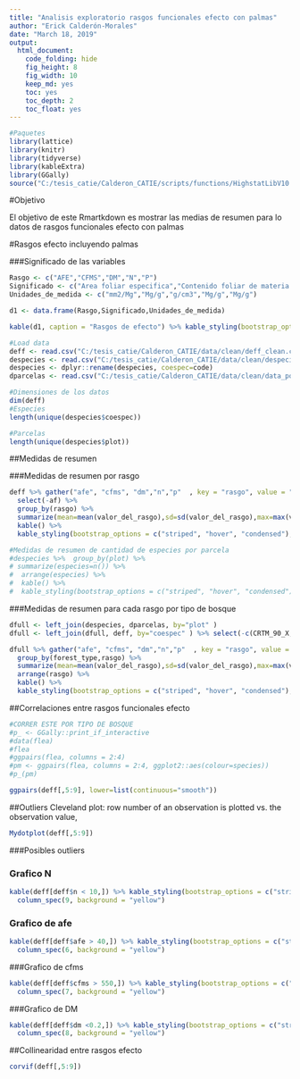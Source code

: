 ```yaml
---
title: "Analisis exploratorio rasgos funcionales efecto con palmas"
author: "Erick Calderón-Morales"
date: "March 18, 2019"
output: 
  html_document:
    code_folding: hide
    fig_height: 8
    fig_width: 10
    keep_md: yes
    toc: yes
    toc_depth: 2
    toc_float: yes
---
```


```r
#Paquetes
library(lattice)
library(knitr)
library(tidyverse)
library(kableExtra)
library(GGally)
source("C:/tesis_catie/Calderon_CATIE/scripts/functions/HighstatLibV10.R")
```


#Objetivo

El objetivo de este Rmartkdown es mostrar las medias de resumen para lo datos de rasgos funcionales efecto con palmas 

#Rasgos efecto incluyendo palmas

###Significado de las variables 

```r
Rasgo <- c("AFE","CFMS","DM","N","P")
Significado <- c("Area foliar especifica","Contenido foliar de materia seca","Densidad de madera","Concentracion foliar de nitrogeno","Concentracion foliar de fosforo")
Unidades_de_medida <- c("mm2/Mg","Mg/g","g/cm3","Mg/g","Mg/g")

d1 <- data.frame(Rasgo,Significado,Unidades_de_medida)

kable(d1, caption = "Rasgos de efecto") %>% kable_styling(bootstrap_options = c("striped", "hover", "condensed"),full_width = F)

```


```r
#Load data
deff <- read.csv("C:/tesis_catie/Calderon_CATIE/data/clean/deff_clean.csv",header = T)
despecies <- read.csv("C:/tesis_catie/Calderon_CATIE/data/clean/despecies_por_parcela.csv",header = T)
despecies <- dplyr::rename(despecies, coespec=code)
dparcelas <- read.csv("C:/tesis_catie/Calderon_CATIE/data/clean/data_posicion_parcelas.csv",header = T)
```

```r
#Dimensiones de los datos
dim(deff)
#Especies
length(unique(despecies$coespec))

#Parcelas
length(unique(despecies$plot))
```

##Medidas de resumen

###Medidas de resumen por rasgo
```r

deff %>% gather("afe", "cfms", "dm","n","p"  , key = "rasgo", value = "valor_del_rasgo") %>% 
  select(-af) %>% 
  group_by(rasgo) %>% 
  summarize(mean=mean(valor_del_rasgo),sd=sd(valor_del_rasgo),max=max(valor_del_rasgo),min=min(valor_del_rasgo)) %>%
  kable() %>% 
  kable_styling(bootstrap_options = c("striped", "hover", "condensed"),full_width = F)

#Medidas de resumen de cantidad de especies por parcela
#despecies %>%  group_by(plot) %>% 
# summarize(especies=n()) %>% 
#  arrange(especies) %>% 
#  kable() %>% 
#  kable_styling(bootstrap_options = c("striped", "hover", "condensed"),full_width = F)

```

###Medidas de resumen para cada rasgo por tipo de bosque
```r

dfull <- left_join(despecies, dparcelas, by="plot" )
dfull <- left_join(dfull, deff, by="coespec" ) %>% select(-c(CRTM_90_X,CRTM_90_Y))

dfull %>% gather("afe", "cfms", "dm","n","p"  , key = "rasgo", value = "valor_del_rasgo") %>% 
  group_by(forest_type,rasgo) %>% 
  summarize(mean=mean(valor_del_rasgo),sd=sd(valor_del_rasgo),max=max(valor_del_rasgo),min=min(valor_del_rasgo)) %>%
  arrange(rasgo) %>% 
  kable() %>% 
  kable_styling(bootstrap_options = c("striped", "hover", "condensed"),full_width = F)

```


##Correlaciones entre rasgos funcionales efecto

```r
#CORRER ESTE POR TIPO DE BOSQUE
#p_ <- GGally::print_if_interactive
#data(flea)
#flea
#ggpairs(flea, columns = 2:4)
#pm <- ggpairs(flea, columns = 2:4, ggplot2::aes(colour=species))
#p_(pm)
```

```r
ggpairs(deff[,5:9], lower=list(continuous="smooth"))
```

##Outliers
Cleveland plot:  row number of an observation is plotted vs. the observation value,
```r
Mydotplot(deff[,5:9])
```



###Posibles outliers

### Grafico N
```r
kable(deff[deff$n < 10,]) %>% kable_styling(bootstrap_options = c("striped", "hover", "condensed"),full_width = F) %>% 
  column_spec(9, background = "yellow")
```

### Grafico de afe
```r

kable(deff[deff$afe > 40,]) %>% kable_styling(bootstrap_options = c("striped", "hover", "condensed"),full_width = F) %>% 
  column_spec(6, background = "yellow")
```

###Grafico de cfms
```r
kable(deff[deff$cfms > 550,]) %>% kable_styling(bootstrap_options = c("striped", "hover", "condensed"),full_width = F) %>% 
  column_spec(7, background = "yellow")

```

###Grafico de DM
```r
kable(deff[deff$dm <0.2,]) %>% kable_styling(bootstrap_options = c("striped", "hover", "condensed"),full_width = F) %>% 
  column_spec(8, background = "yellow")

```

##Collinearidad entre rasgos efecto 
```r
corvif(deff[,5:9])
```
